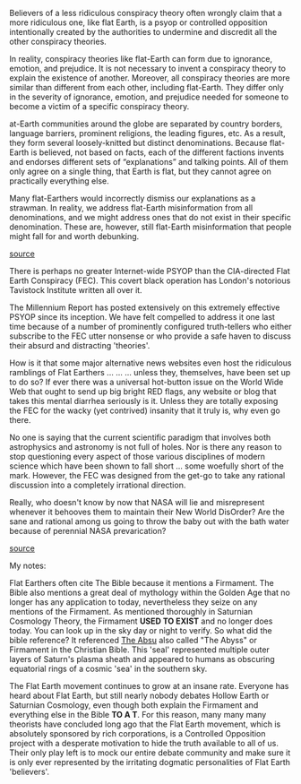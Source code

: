 Believers of a less ridiculous conspiracy theory often wrongly claim that a more ridiculous one, like flat Earth, is a psyop or controlled opposition intentionally created by the authorities to undermine and discredit all the other conspiracy theories.

In reality, conspiracy theories like flat-Earth can form due to ignorance, emotion, and prejudice. It is not necessary to invent a conspiracy theory to explain the existence of another. Moreover, all conspiracy theories are more similar than different from each other, including flat-Earth. They differ only in the severity of ignorance, emotion, and prejudice needed for someone to become a victim of a specific conspiracy theory.

at-Earth communities around the globe are separated by country borders, language barriers, prominent religions, the leading figures, etc. As a result, they form several loosely-knitted but distinct denominations. Because flat-Earth is believed, not based on facts, each of the different factions invents and endorses different sets of “explanations” and talking points. All of them only agree on a single thing, that Earth is flat, but they cannot agree on practically everything else.

Many flat-Earthers would incorrectly dismiss our explanations as a strawman. In reality, we address flat-Earth misinformation from all denominations, and we might address ones that do not exist in their specific denomination. These are, however, still flat-Earth misinformation that people might fall for and worth debunking.

[source](https://flatearth.ws/t/controlled-opposition)


There is perhaps no greater Internet-wide PSYOP than the CIA-directed Flat Earth Conspiracy (FEC). This covert black operation has London's notorious Tavistock Institute written all over it.

The Millennium Report has posted extensively on this extremely effective PSYOP since its inception. We have felt compelled to address it one last time because of a number of prominently configured truth-tellers who either subscribe to the FEC utter nonsense or who provide a safe haven to discuss their absurd and distracting 'theories'.

How is it that some major alternative news websites even host the ridiculous ramblings of Flat Earthers ... ... ... unless they, themselves, have been set up to do so? If ever there was a universal hot-button issue on the World Wide Web that ought to send up big bright RED flags, any website or blog that takes this mental diarrhea seriously is it. Unless they are totally exposing the FEC for the wacky (yet contrived) insanity that it truly is, why even go there.

No one is saying that the current scientific paradigm that involves both astrophysics and astronomy is not full of holes. Nor is there any reason to stop questioning every aspect of those various disciplines of modern science which have been shown to fall short ... some woefully short of the mark. However, the FEC was designed from the get-go to take any rational discussion into a completely irrational direction.

Really, who doesn't know by now that NASA will lie and misrepresent whenever it behooves them to maintain their New World DisOrder? Are the sane and rational among us going to throw the baby out with the bath water because of perennial NASA prevarication?

[source](https://www.sott.net/article/327495-The-real-conspiracy-Flat-earth-is-a-psyop)

My notes:

Flat Earthers often cite The Bible because it mentions a Firmament. The Bible also mentions a great deal of mythology
within the Golden Age that no longer has any application to today, nevertheless they seize on any mentions of the
Firmament. As mentioned thoroughly in Saturnian Cosmology Theory, the Firmament **USED TO EXIST** and no longer does
today. You can look up in the sky day or night to verify. So what did the bible reference? It referenced
[The Absu](/chronology#h3_the_absu_layers_surrounded_the_planets) also called "The Abyss" or Firmament in the
Christian Bible. This 'seal' represented multiple outer layers of Saturn's plasma sheath and appeared to humans as
obscuring equatorial rings of a cosmic 'sea' in the southern sky.

The Flat Earth movement continues to grow at an insane rate. Everyone has heard about Flat Earth, but still nearly
nobody debates Hollow Earth or Saturnian Cosmology, even though both explain the Firmament and everything else in the
Bible **TO A T**. For this reason, many many many theorists have concluded long ago that the Flat Earth movement,
which is absolutely sponsored by rich corporations, is a Controlled Opposition project with a desperate motivation to
hide the truth available to all of us. Their only play left is to mock our entire debate community and make sure it is
only ever represented by the irritating dogmatic personalities of Flat Earth 'believers'.